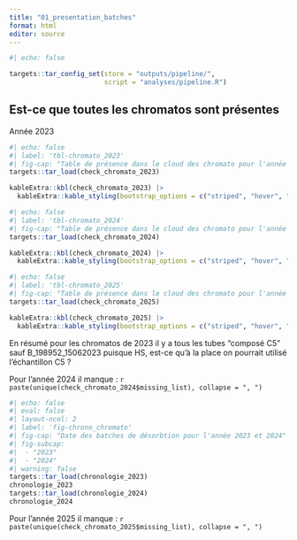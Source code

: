 ```yaml
---
title: "01_presentation_batches"
format: html
editor: source
---
```


```r
#| echo: false

targets::tar_config_set(store = "outputs/pipeline/", 
                        script = "analyses/pipeline.R")

```

## Est-ce que toutes les chromatos sont présentes
 Année 2023
```r
#| echo: false
#| label: 'tbl-chromato_2023'
#| fig-cap: "Table de présence dans le cloud des chromato pour l'année 2023"
targets::tar_load(check_chromato_2023)

kableExtra::kbl(check_chromato_2023) |> 
  kableExtra::kable_styling(bootstrap_options = c("striped", "hover", "condensed", "responsive"))

```

```r
#| echo: false
#| label: 'tbl-chromato_2024'
#| fig-cap: "Table de présence dans le cloud des chromato pour l'année 2024"
targets::tar_load(check_chromato_2024)

kableExtra::kbl(check_chromato_2024) |> 
  kableExtra::kable_styling(bootstrap_options = c("striped", "hover", "condensed", "responsive"))

```
```r
#| echo: false
#| label: 'tbl-chromato_2025'
#| fig-cap: "Table de présence dans le cloud des chromato pour l'année 2025"
targets::tar_load(check_chromato_2025)

kableExtra::kbl(check_chromato_2025) |> 
  kableExtra::kable_styling(bootstrap_options = c("striped", "hover", "condensed", "responsive"))
```

En résumé pour les chromatos de 2023 il y a tous les tubes "composé C5" sauf B_198952_15062023 puisque HS, est-ce qu'à la place on pourrait utilisé l'échantillon C5 ? 

Pour l'année 2024 il manque : `r paste(unique(check_chromato_2024$missing_list), collapse = ", ")` 
```r
#| echo: false
#| eval: false
#| layout-ncol: 2
#| label: 'fig-chrono_chromato'
#| fig-cap: "Date des batches de désorbtion pour l'année 2023 et 2024"
#| fig-subcap: 
#|  - "2023"
#|  - "2024"
#| warning: false 
targets::tar_load(chronologie_2023)
chronologie_2023
targets::tar_load(chronologie_2024)
chronologie_2024

```


Pour l'année 2025 il manque : `r paste(unique(check_chromato_2025$missing_list), collapse = ", ")`

